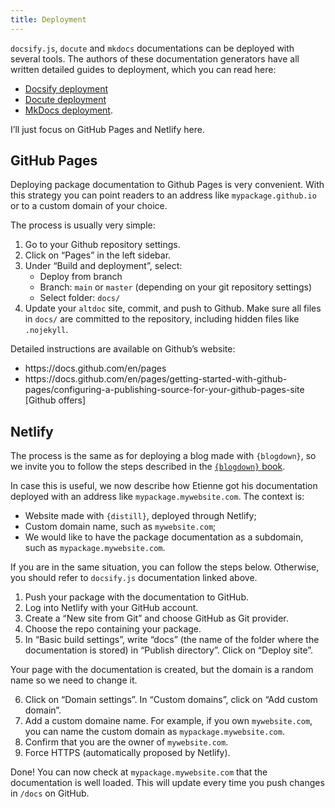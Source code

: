 ```yaml
---
title: Deployment
---
```


`docsify.js`, `docute` and `mkdocs` documentations can be deployed with several tools. The authors of these documentation generators have all written detailed guides to deployment, which you can read here:

* [Docsify deployment](https://docsify.js.org/#/deploy)
* [Docute deployment](https://docute.egoist.dev/guide/deployment) 
* [MkDocs deployment](https://www.mkdocs.org/user-guide/deploying-your-docs/). 

I'll just focus on GitHub Pages and Netlify here.


## GitHub Pages

Deploying package documentation to Github Pages is very convenient. With this strategy you can point readers to an address like `mypackage.github.io` or to a custom domain of your choice.

The process is usually very simple:

1. Go to your Github repository settings.
2. Click on "Pages" in the left sidebar.
3. Under "Build and deployment", select:
   - Deploy from branch
   - Branch: `main` or `master` (depending on your git repository settings)
   - Select folder: `docs/`
4. Update your `altdoc` site, commit, and push to Github. Make sure all files in `docs/` are committed to the repository, including hidden files like `.nojekyll`.

Detailed instructions are available on Github's website:

* https://docs.github.com/en/pages
* https://docs.github.com/en/pages/getting-started-with-github-pages/configuring-a-publishing-source-for-your-github-pages-site
[Github offers]


## Netlify

The process is the same as for deploying a blog made with `{blogdown}`, so we invite you to follow the steps described in the [`{blogdown}` book](https://bookdown.org/yihui/blogdown/netlify.html).

In case this is useful, we now describe how Etienne got his documentation deployed with an address like `mypackage.mywebsite.com`. The context is:

* Website made with `{distill}`, deployed through Netlify;
* Custom domain name, such as `mywebsite.com`;
* We would like to have the package documentation as a subdomain, such as `mypackage.mywebsite.com`.

If you are in the same situation, you can follow the steps below. Otherwise, you should refer to `docsify.js` documentation linked above.

1. Push your package with the documentation to GitHub.
2. Log into Netlify with your GitHub account.
3. Create a "New site from Git" and choose GitHub as Git provider.
4. Choose the repo containing your package.
5. In "Basic build settings", write "docs" (the name of the folder where the documentation is stored) in "Publish directory". Click on "Deploy site".

Your page with the documentation is created, but the domain is a random name so we need to change it.

6. Click on "Domain settings". In "Custom domains", click on "Add custom domain". 
7. Add a custom domaine name. For example, if you own `mywebsite.com`, you can name the custom domain as `mypackage.mywebsite.com`.
8. Confirm that you are the owner of `mywebsite.com`.
9. Force HTTPS (automatically proposed by Netlify).

Done! You can now check at `mypackage.mywebsite.com` that the documentation is well loaded. This will update every time you push changes in `/docs` on GitHub.
